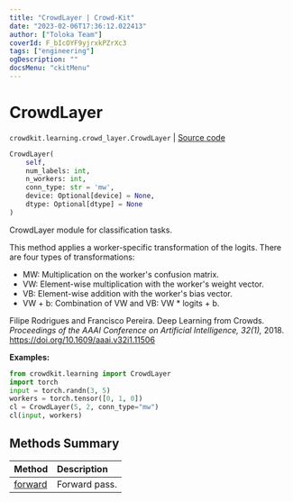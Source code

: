 ```yaml
---
title: "CrowdLayer | Crowd-Kit"
date: "2023-02-06T17:36:12.022413"
author: ["Toloka Team"]
coverId: F_bIcOYF9yjrxkPZrXc3
tags: ["engineering"]
ogDescription: ""
docsMenu: "ckitMenu"
---
```


# CrowdLayer
`crowdkit.learning.crowd_layer.CrowdLayer` | [Source code](https://github.com/Toloka/crowd-kit/blob/v1.2.0/crowdkit/learning/crowd_layer.py#L87)

```python
CrowdLayer(
    self,
    num_labels: int,
    n_workers: int,
    conn_type: str = 'mw',
    device: Optional[device] = None,
    dtype: Optional[dtype] = None
)
```

CrowdLayer module for classification tasks.

This method applies a worker-specific transformation of the logits. There are four types of transformations:
- MW: Multiplication on the worker's confusion matrix.
- VW: Element-wise multiplication with the worker's weight vector.
- VB: Element-wise addition with the worker's bias vector.
- VW + b: Combination of VW and VB: VW * logits + b.

Filipe Rodrigues and Francisco Pereira. Deep Learning from Crowds.
*Proceedings of the AAAI Conference on Artificial Intelligence, 32(1),* 2018.
https://doi.org/10.1609/aaai.v32i1.11506

**Examples:**

```python
from crowdkit.learning import CrowdLayer
import torch
input = torch.randn(3, 5)
workers = torch.tensor([0, 1, 0])
cl = CrowdLayer(5, 2, conn_type="mw")
cl(input, workers)
```
## Methods Summary

| Method | Description |
| :------| :-----------|
[forward](/docs-new/crowd-kit/reference/crowdkit.learning.crowd_layer.CrowdLayer.forward)| Forward pass.
